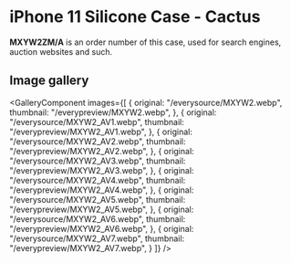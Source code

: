 
# iPhone 11 Silicone Case - Cactus

<Callout type='info' emoji='👉🏻'>**MXYW2ZM/A** is an order number of this case, used for search engines, auction websites and such.</Callout>

## Image gallery

<GalleryComponent
    images={[
      {
        original: "/everysource/MXYW2.webp",
        thumbnail: "/everypreview/MXYW2.webp",
      },
      {
        original: "/everysource/MXYW2_AV1.webp",
        thumbnail: "/everypreview/MXYW2_AV1.webp",
      },
      {
        original: "/everysource/MXYW2_AV2.webp",
        thumbnail: "/everypreview/MXYW2_AV2.webp",
      },
      {
        original: "/everysource/MXYW2_AV3.webp",
        thumbnail: "/everypreview/MXYW2_AV3.webp",
      },
      {
        original: "/everysource/MXYW2_AV4.webp",
        thumbnail: "/everypreview/MXYW2_AV4.webp",
      },
      {
        original: "/everysource/MXYW2_AV5.webp",
        thumbnail: "/everypreview/MXYW2_AV5.webp",
      },
      {
        original: "/everysource/MXYW2_AV6.webp",
        thumbnail: "/everypreview/MXYW2_AV6.webp",
      },
      {
        original: "/everysource/MXYW2_AV7.webp",
        thumbnail: "/everypreview/MXYW2_AV7.webp",
      }
    ]}
  />
